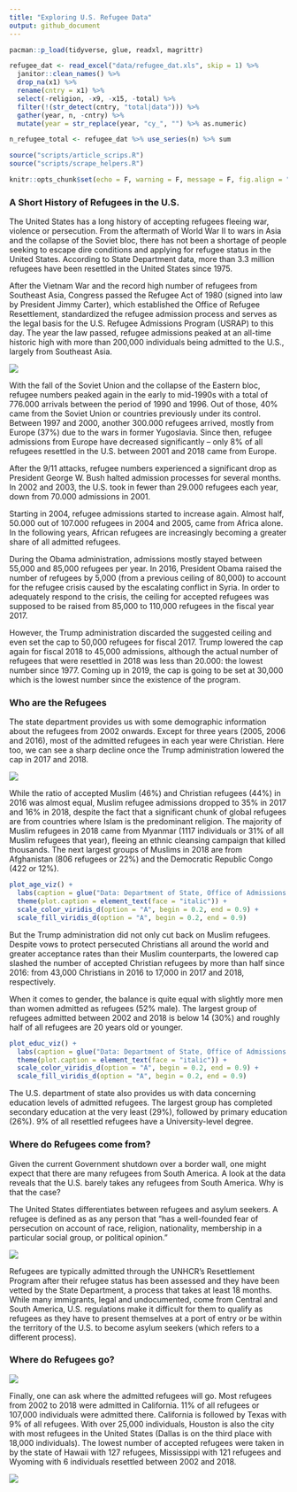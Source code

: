 ```yaml
---
title: "Exploring U.S. Refugee Data"
output: github_document
---
```


```r
pacman::p_load(tidyverse, glue, readxl, magrittr)

refugee_dat <- read_excel("data/refugee_dat.xls", skip = 1) %>% 
  janitor::clean_names() %>% 
  drop_na(x1) %>% 
  rename(cntry = x1) %>% 
  select(-religion, -x9, -x15, -total) %>% 
  filter(!(str_detect(cntry, "total|data"))) %>% 
  gather(year, n, -cntry) %>% 
  mutate(year = str_replace(year, "cy_", "") %>% as.numeric)

n_refugee_total <- refugee_dat %>% use_series(n) %>% sum

source("scripts/article_scrips.R")
source("scripts/scrape_helpers.R")

knitr::opts_chunk$set(echo = F, warning = F, message = F, fig.align = "center")
```


### A Short History of Refugees in the U.S.

The United States has a long history of accepting refugees fleeing war, violence or persecution. From the aftermath of World War II to wars in Asia and the collapse of the Soviet bloc, there has not been a shortage of people seeking to escape dire conditions and applying for refugee status in the United States. According to State Department data, more than 3.3 million refugees have been resettled in the United States since 1975.

After the Vietnam War and the record high number of refugees from Southeast Asia, Congress passed the Refugee Act of 1980 (signed into law by President Jimmy Carter), which established the Office of Refugee Resettlement, standardized the refugee admission process and serves as the legal basis for the U.S. Refugee Admissions Program (USRAP) to this day. The year the law passed, refugee admissions peaked at an all-time historic high with more than 200,000 individuals being admitted to the U.S., largely from Southeast Asia.


![](images/refugee75.png)


With the fall of the Soviet Union and the collapse of the Eastern bloc, refugee numbers peaked again in the early to mid-1990s with a total of 776.000 arrivals between the period of 1990 and 1996. Out of those, 40% came from the Soviet Union or countries previously under its control. Between 1997 and 2000, another 300.000 refugees arrived, mostly from Europe (37%) due to the wars in former Yugoslavia. Since then, refugee admissions from Europe have decreased significantly – only 8% of all refugees resettled in the U.S. between 2001 and 2018 came from Europe. 

After the 9/11 attacks, refugee numbers experienced a significant drop as President George W. Bush halted admission processes for several months. In 2002 and 2003, the U.S. took in fewer than 29.000 refugees each year, down from 70.000 admissions in 2001. 

Starting in 2004, refugee admissions started to increase again. Almost half, 50.000 out of 107.000 refugees in 2004 and 2005, came from Africa alone. In the following years, African refugees are increasingly becoming a greater share of all admitted refugees.

During the Obama administration, admissions mostly stayed between 55,000 and 85,000 refugees per year. In 2016, President Obama raised the number of refugees by 5,000 (from a previous ceiling of 80,000) to account for the refugee crisis caused by the escalating conflict in Syria. In order to adequately respond to the crisis, the ceiling for accepted refugees was supposed to be raised from 85,000 to 110,000 refugees in the fiscal year 2017.

However, the Trump administration discarded the suggested ceiling and even set the cap to 50,000 refugees for fiscal 2017. Trump lowered the cap again for fiscal 2018 to 45,000 admissions, although the actual number of refugees that were resettled in 2018 was less than 20.000: the lowest number since 1977. Coming up in 2019, the cap is going to be set at 30,000 which is the lowest number since the existence of the program.


### Who are the Refugees

The state department provides us with some demographic information about the refugees from 2002 onwards. Except for three years (2005, 2006 and 2016), most of the admitted refugees in each year were Christian. Here too, we can see a sharp decline once the Trump administration lowered the cap in 2017 and 2018.

![](images/gg_relig.png)

While the ratio of accepted Muslim (46%) and Christian refugees (44%) in 2016 was almost equal, Muslim refugee admissions dropped to 35% in 2017 and 16% in 2018, despite the fact that a significant chunk of global refugees are from countries where Islam is the predominant religion. The majority of Muslim refugees in 2018 came from Myanmar (1117 individuals or 31% of all Muslim refugees that year), fleeing an ethnic cleansing campaign that killed thousands. The next largest groups of Muslims in 2018 are from Afghanistan (806 refugees or 22%) and the Democratic Republic Congo (422 or 12%).

```r
plot_age_viz() +
  labs(caption = glue("Data: Department of State, Office of Admissions - Refugee Processing Center. Total accepted Refugees in Timerange: {scales::comma(n_refugee_total)}; Visualization: @favstats")) +
  theme(plot.caption = element_text(face = "italic")) +
  scale_color_viridis_d(option = "A", begin = 0.2, end = 0.9) +
  scale_fill_viridis_d(option = "A", begin = 0.2, end = 0.9) 
```

But the Trump administration did not only cut back on Muslim refugees. Despite vows to protect persecuted Christians all around the world and greater acceptance rates than their Muslim counterparts, the lowered cap slashed the number of accepted Christian refugees by more than half since 2016: from 43,000 Christians in 2016 to 17,000 in 2017 and 2018, respectively.

When it comes to gender, the balance is quite equal with slightly more men than women admitted as refugees (52% male). The largest group of refugees admitted between 2002 and 2018 is below 14 (30%) and roughly half of all refugees are 20 years old or younger.


```r
plot_educ_viz() +
  labs(caption = glue("Data: Department of State, Office of Admissions - Refugee Processing Center. Total accepted Refugees in Timerange: {scales::comma(n_refugee_total)}; Visualization: @favstats")) +
  theme(plot.caption = element_text(face = "italic")) +
  scale_color_viridis_d(option = "A", begin = 0.2, end = 0.9) +
  scale_fill_viridis_d(option = "A", begin = 0.2, end = 0.9) 

```

The U.S. department of state also provides us with data concerning education levels of admitted refugees. The largest group has completed secondary education at the very least (29%), followed by primary education (26%). 9% of all resettled refugees have a University-level degree.


### Where do Refugees come from?

Given the current Government shutdown over a border wall, one might expect that there are many refugees from South America. A look at the data reveals that the U.S. barely takes any refugees from South America. Why is that the case?

The United States differentiates between refugees and asylum seekers. A refugee is defined as as any person that “has a well-founded fear of persecution on account of race, religion, nationality, membership in a particular social group, or political opinion.”



![](images/refugee_total_map.png)

Refugees are typically admitted through the UNHCR’s Resettlement Program after their refugee status has been assessed and they have been vetted by the State Department, a process that takes at least 18 months. While many immigrants, legal and undocumented, come from Central and South America, U.S. regulations make it difficult for them to qualify as refugees as they have to present themselves at a port of entry or be within the territory of the U.S. to become asylum seekers (which refers to a different process).



### Where do Refugees go?

 
![](images/state_total.png)

Finally, one can ask where the admitted refugees will go. Most refugees from 2002 to 2018 were admitted in California. 11% of all refugees or 107,000 individuals were admitted there. California is followed by Texas with 9% of all refugees. With over 25,000 individuals, Houston is also the city with most refugees in the United States (Dallas is on the third place with 18,000 individuals). The lowest number of accepted refugees were taken in by the state of Hawaii with 127 refugees, Mississippi with 121 refugees and Wyoming with 6 individuals resettled between 2002 and 2018.

![](images/city_stats.png)

